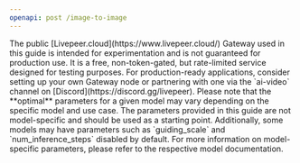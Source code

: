 ```yaml
---
openapi: post /image-to-image
---
```


<Info>
  The public [Livepeer.cloud](https://www.livepeer.cloud/) Gateway used in this
  guide is intended for experimentation and is not guaranteed for production
  use. It is a free, non-token-gated, but rate-limited service designed for
  testing purposes. For production-ready applications, consider setting up your
  own Gateway node or partnering with one via the `ai-video` channel on
  [Discord](https://discord.gg/livepeer).
</Info>

<Note>
  Please note that the **optimal** parameters for a given model may vary
  depending on the specific model and use case. The parameters provided in this
  guide are not model-specific and should be used as a starting point.
  Additionally, some models may have parameters such as `guiding_scale` and
  `num_inference_steps` disabled by default. For more information on
  model-specific parameters, please refer to the respective model documentation.
</Note>
